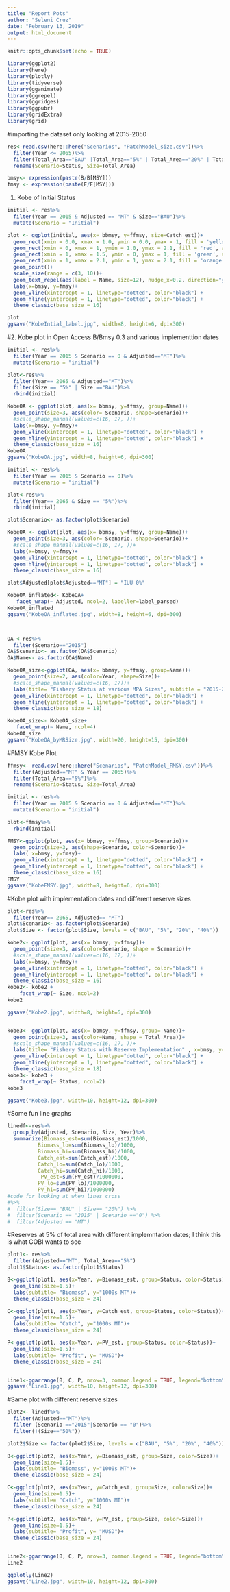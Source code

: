 ```yaml
---
title: "Report Pots"
author: "Seleni Cruz"
date: "February 13, 2019"
output: html_document
---
```


```r
knitr::opts_chunk$set(echo = TRUE)
```

```r
library(ggplot2)
library(here)
library(plotly)
library(tidyverse)
library(gganimate)
library(ggrepel)
library(ggridges)
library(ggpubr)
library(gridExtra)
library(grid)
```

#importing the dataset only looking at 2015-2050
```r
res<-read.csv(here::here("Scenarios", "PatchModel_size.csv"))%>%
  filter(Year <= 2065)%>%
  filter(Total_Area=="BAU" |Total_Area=="5%" | Total_Area=="20%" | Total_Area=="40%")%>%
  rename(Scenario=Status, Size=Total_Area)

bmsy<- expression(paste(B/B[MSY]))
fmsy <- expression(paste(F/F[MSY]))

```

1. Kobe of Initial Status 
```r
initial <- res%>%
  filter(Year == 2015 & Adjusted == "MT" & Size=="BAU")%>%
  mutate(Scenario = "Initial")

plot <- ggplot(initial, aes(x= bbmsy, y=ffmsy, size=Catch_est))+
  geom_rect(xmin = 0.0, xmax = 1.0, ymin = 0.0, ymax = 1, fill = 'yellow', alpha = 0.1) +
  geom_rect(xmin = 0, xmax = 1, ymin = 1.0, ymax = 2.1, fill = 'red', alpha = 0.1) +
  geom_rect(xmin = 1, xmax = 1.5, ymin = 0, ymax = 1, fill = 'green', alpha = 0.1) +
  geom_rect(xmin = 1, xmax = 2.1, ymin = 1, ymax = 2.1, fill = 'orange', alpha = 0.1)+
  geom_point()+
  scale_size(range = c(3, 10))+
  geom_text_repel(aes(label = Name, size=12), nudge_x=0.2, direction="y", hjust=0, segment.size=0.2)+
  labs(x=bmsy, y=fmsy)+
  geom_vline(xintercept = 1, linetype="dotted", color="black") +
  geom_hline(yintercept = 1, linetype="dotted", color="black") +
  theme_classic(base_size = 16)

plot
ggsave("KobeIntial_label.jpg", width=8, height=6, dpi=300)
```


#2. Kobe plot in Open Access B/Bmsy 0.3 and various implementtion dates 

```r
initial <- res%>%
  filter(Year == 2015 & Scenario == 0 & Adjusted=="MT")%>%
  mutate(Scenario = "initial")

plot<-res%>%
  filter(Year== 2065 & Adjusted=="MT")%>%
  filter(Size == "5%" | Size =="BAU")%>%
  rbind(initial)

KobeOA <- ggplot(plot, aes(x= bbmsy, y=ffmsy, group=Name))+
  geom_point(size=3, aes(color= Scenario, shape=Scenario))+
  #scale_shape_manual(values=c(16, 17, ))+
  labs(x=bmsy, y=fmsy)+
  geom_vline(xintercept = 1, linetype="dotted", color="black") +
  geom_hline(yintercept = 1, linetype="dotted", color="black") +
  theme_classic(base_size = 16)
KobeOA
ggsave("KobeOA.jpg", width=8, height=6, dpi=300)
```





```r
initial <- res%>%
  filter(Year == 2015 & Scenario == 0)%>%
  mutate(Scenario = "initial")

plot<-res%>%
  filter(Year== 2065 & Size == "5%")%>%
  rbind(initial)

plot$Scenario<- as.factor(plot$Scenario)

KobeOA <- ggplot(plot, aes(x= bbmsy, y=ffmsy, group=Name))+
  geom_point(size=3, aes(color= Scenario, shape=Scenario))+
  #scale_shape_manual(values=c(16, 17, ))+
  labs(x=bmsy, y=fmsy)+
  geom_vline(xintercept = 1, linetype="dotted", color="black") +
  geom_hline(yintercept = 1, linetype="dotted", color="black") +
  theme_classic(base_size = 16)

plot$Adjusted[plot$Adjusted=="MT"] = "IUU 0%"

KobeOA_inflated<- KobeOA+
   facet_wrap(~ Adjusted, ncol=2, labeller=label_parsed)
KobeOA_inflated
ggsave("KobeOA_inflated.jpg", width=8, height=6, dpi=300)



OA <-res%>%
  filter(Scenario=="2015")
OA$Scenario<- as.factor(OA$Scenario)
OA$Name<- as.factor(OA$Name)

KobeOA_size<-ggplot(OA, aes(x= bbmsy, y=ffmsy, group=Name))+
  geom_point(size=2, aes(color=Year, shape=Size))+
  #scale_shape_manual(values=c(16, 17))+
  labs(title= "Fishery Status at various MPA Sizes", subtitle = "2015-2050", x=bmsy, y=fmsy)+
  geom_vline(xintercept = 1, linetype="dotted", color="black") +
  geom_hline(yintercept = 1, linetype="dotted", color="black") +
  theme_classic(base_size = 18)

KobeOA_size<- KobeOA_size+
   facet_wrap(~ Name, ncol=4)
KobeOA_size
ggsave("KobeOA_byMRSize.jpg", width=20, height=15, dpi=300)

```

#FMSY Kobe Plot

```r
ffmsy<- read.csv(here::here("Scenarios", "PatchModel_FMSY.csv"))%>%
  filter(Adjusted=="MT" & Year == 2065)%>%
  filter(Total_Area=="5%")%>%
  rename(Scenario=Status, Size=Total_Area)

initial <- res%>%
  filter(Year == 2015 & Scenario == 0 & Adjusted=="MT")%>%
  mutate(Scenario = "initial")

plot<-ffmsy%>%
  rbind(initial)

FMSY<-ggplot(plot, aes(x= bbmsy, y=ffmsy, group=Scenario))+
  geom_point(size=3, aes(shape=Scenario, color=Scenario))+
  labs( x=bmsy, y=fmsy)+
  geom_vline(xintercept = 1, linetype="dotted", color="black") +
  geom_hline(yintercept = 1, linetype="dotted", color="black") +
  theme_classic(base_size = 16)
FMSY
ggsave("KobeFMSY.jpg", width=8, height=6, dpi=300)

```

#Kobe plot with implementation dates and different reserve sizes 
```r
plot<-res%>%
  filter(Year== 2065, Adjusted== "MT")
plot$Scenario<- as.factor(plot$Scenario)
plot$Size <- factor(plot$Size, levels = c("BAU", "5%", "20%", "40%"))

kobe2<- ggplot(plot, aes(x= bbmsy, y=ffmsy))+
  geom_point(size=3, aes(color=Scenario, shape = Scenario))+
  #scale_shape_manual(values=c(16, 17, ))+
  labs(x=bmsy, y=fmsy)+
  geom_vline(xintercept = 1, linetype="dotted", color="black") +
  geom_hline(yintercept = 1, linetype="dotted", color="black") +
  theme_classic(base_size = 16)
kobe2<- kobe2 +
    facet_wrap(~ Size, ncol=2)
kobe2

ggsave("Kobe2.jpg", width=8, height=6, dpi=300)


kobe3<- ggplot(plot, aes(x= bbmsy, y=ffmsy, group= Name))+
  geom_point(size=3, aes(color=Name, shape = Total_Area))+
  #scale_shape_manual(values=c(16, 17, ))+
  labs(title= "Fishery Status with Reserve Implementation" , x=bmsy, y=fmsy)+
  geom_vline(xintercept = 1, linetype="dotted", color="black") +
  geom_hline(yintercept = 1, linetype="dotted", color="black") +
  theme_classic(base_size = 18)
kobe3<- kobe3 +
    facet_wrap(~ Status, ncol=2)
kobe3

ggsave("Kobe3.jpg", width=10, height=12, dpi=300)


```

#Some fun line graphs 
```r
linedf<-res%>%
  group_by(Adjusted, Scenario, Size, Year)%>%
  summarize(Biomass_est=sum(Biomass_est)/1000, 
          Biomass_lo=sum(Biomass_lo)/1000, 
          Biomass_hi=sum(Biomass_hi)/1000,
          Catch_est=sum(Catch_est)/1000,
          Catch_lo=sum(Catch_lo)/1000, 
          Catch_hi=sum(Catch_hi)/1000, 
           PV_est=sum(PV_est)/1000000,
          PV_lo=sum(PV_lo)/1000000, 
          PV_hi=sum(PV_hi)/1000000)
#code for looking at when lines cross
#%>%
#  filter(Size== "BAU" | Size== "20%") %>%
#  filter(Scenario == "2015" | Scenario =="0") %>%
#  filter(Adjusted == "MT")

```


#Reserves at 5% of total area with different implemntation dates; I think this is what COBI wants to see 

```r
plot1<- res%>%
  filter(Adjusted=="MT", Total_Area=="5%")
plot1$Status<- as.factor(plot1$Status)

B<-ggplot(plot1, aes(x=Year, y=Biomass_est, group=Status, color=Status))+
  geom_line(size=1.5)+
  labs(subtitle= "Biomass", y="1000s MT")+
  theme_classic(base_size = 24)

C<-ggplot(plot1, aes(x=Year, y=Catch_est, group=Status, color=Status))+
  geom_line(size=1.5)+
  labs(subtitle= "Catch", y="1000s MT")+
  theme_classic(base_size = 24)

P<-ggplot(plot1, aes(x=Year, y=PV_est, group=Status, color=Status))+
  geom_line(size=1.5)+
  labs(subtitle= "Profit", y= "MUSD")+
  theme_classic(base_size = 24)


Line1<-ggarrange(B, C, P, nrow=3, common.legend = TRUE, legend="bottom")
ggsave("Line1.jpg", width=10, height=12, dpi=300)
```


#Same plot with different reserve sizes 
```r
plot2<- linedf%>%
  filter(Adjusted=="MT")%>%
  filter (Scenario =="2015"|Scenario == "0")%>%
  filter(!(Size=="50%"))

plot2$Size <- factor(plot2$Size, levels = c("BAU", "5%", "20%", "40%"))

B<-ggplot(plot2, aes(x=Year, y=Biomass_est, group=Size, color=Size))+
  geom_line(size=1.5)+
  labs(subtitle= "Biomass", y="1000s MT")+
  theme_classic(base_size = 24)

C<-ggplot(plot2, aes(x=Year, y=Catch_est, group=Size, color=Size))+
  geom_line(size=1.5)+
  labs(subtitle= "Catch", y="1000s MT")+
  theme_classic(base_size = 24)

P<-ggplot(plot2, aes(x=Year, y=PV_est, group=Size, color=Size))+
  geom_line(size=1.5)+
  labs(subtitle= "Profit", y= "MUSD")+
  theme_classic(base_size = 24)


Line2<-ggarrange(B, C, P, nrow=3, common.legend = TRUE, legend="bottom")
Line2

ggplotly(Line2)
ggsave("Line2.jpg", width=10, height=12, dpi=300)
```



